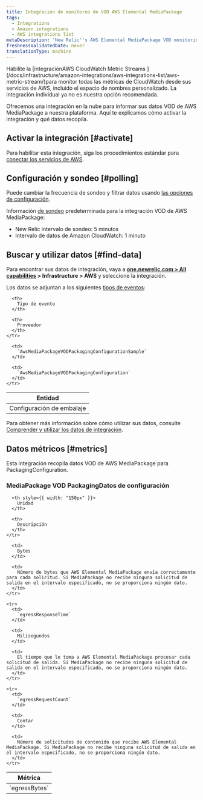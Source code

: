 ```yaml
---
title: Integración de monitoreo de VOD AWS Elemental MediaPackage
tags:
  - Integrations
  - Amazon integrations
  - AWS integrations list
metaDescription: 'New Relic''s AWS Elemental MediaPackage VOD monitoring integration: the data it reports and how to enable it.'
freshnessValidatedDate: never
translationType: machine
---
```


<Callout variant="important">
  Habilite la [integraciónAWS CloudWatch Metric Streams ](/docs/infrastructure/amazon-integrations/aws-integrations-list/aws-metric-stream/)para monitor todas las métricas de CloudWatch desde sus servicios de AWS, incluido el espacio de nombres personalizado. La integración individual ya no es nuestra opción recomendada.
</Callout>

Ofrecemos una integración en la nube para informar sus datos VOD de AWS MediaPackage a nuestra plataforma. Aquí te explicamos cómo activar la integración y qué datos recopila.

## Activar la integración [#activate]

Para habilitar esta integración, siga los procedimientos estándar para [conectar los servicios de AWS](/docs/infrastructure/infrastructure-integrations/getting-started/connect-aws-integrations-infrastructure).

## Configuración y sondeo [#polling]

Puede cambiar la frecuencia de sondeo y filtrar datos usando [las opciones de configuración](/docs/integrations/new-relic-integrations/getting-started/configure-polling-frequency-data-collection-cloud-integrations).

Información [de sondeo](/docs/infrastructure/amazon-integrations/aws-integrations-list/aws-polling-intervals-infrastructure-integrations) predeterminada para la integración VOD de AWS MediaPackage:

* New Relic intervalo de sondeo: 5 minutos
* Intervalo de datos de Amazon CloudWatch: 1 minuto

## Buscar y utilizar datos [#find-data]

Para encontrar sus datos de integración, vaya a <DNT>**[one.newrelic.com > All capabilities](https://one.newrelic.com/all-capabilities) > Infrastructure > AWS**</DNT> y seleccione la integración.

Los datos se adjuntan a los siguientes [tipos de eventos](/docs/data-apis/understand-data/new-relic-data-types/#event-data):

<table>
  <thead>
    <tr>
      <th>
        Entidad
      </th>

      <th>
        Tipo de evento
      </th>

      <th>
        Proveedor
      </th>
    </tr>
  </thead>

  <tbody>
    <tr>
      <td>
        Configuración de embalaje
      </td>

      <td>
        `AwsMediaPackageVODPackagingConfigurationSample`
      </td>

      <td>
        `AwsMediaPackageVODPackagingConfiguration`
      </td>
    </tr>
  </tbody>
</table>

Para obtener más información sobre cómo utilizar sus datos, consulte [Comprender y utilizar los datos de integración](/docs/infrastructure/integrations/find-use-infrastructure-integration-data).

## Datos métricos [#metrics]

Esta integración recopila datos VOD de AWS MediaPackage para PackagingConfiguration.

### MediaPackage VOD PackagingDatos de configuración

<table>
  <thead>
    <tr>
      <th style={{ width: "275px" }}>
        Métrica
      </th>

      <th style={{ width: "150px" }}>
        Unidad
      </th>

      <th>
        Descripción
      </th>
    </tr>
  </thead>

  <tbody>
    <tr>
      <td>
        `egressBytes`
      </td>

      <td>
        Bytes
      </td>

      <td>
        Número de bytes que AWS Elemental MediaPackage envía correctamente para cada solicitud. Si MediaPackage no recibe ninguna solicitud de salida en el intervalo especificado, no se proporciona ningún dato.
      </td>
    </tr>

    <tr>
      <td>
        `egressResponseTime`
      </td>

      <td>
        Milisegundos
      </td>

      <td>
        El tiempo que le toma a AWS Elemental MediaPackage procesar cada solicitud de salida. Si MediaPackage no recibe ninguna solicitud de salida en el intervalo especificado, no se proporciona ningún dato.
      </td>
    </tr>

    <tr>
      <td>
        `egressRequestCount`
      </td>

      <td>
        Contar
      </td>

      <td>
        Número de solicitudes de contenido que recibe AWS Elemental MediaPackage. Si MediaPackage no recibe ninguna solicitud de salida en el intervalo especificado, no se proporciona ningún dato.
      </td>
    </tr>
  </tbody>
</table>